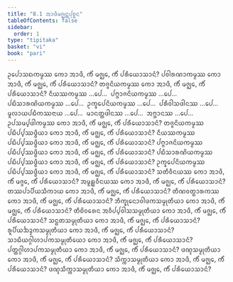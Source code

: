 ```yaml
---
title: "8.1 ᩋᩣᨴᩥᨾᨩ᩠ᨫᨶ᩠ᨲᨸᩩᨧ᩠ᨨᨶ"
tableOfContents: false
sidebar:
  order: 1
type: "tipitaka"
basket: "vi"
book: "pari"
---
```



<DynamicBreadcrumb />

<Division number="332" book="pari">

<Paragraph number="1593" book="pari">
ᩏᨸᩮᩣᩈᨳᨠᨾ᩠ᨾᩔ ᨠᩮᩣ ᩋᩣᨴᩥ, ᨠᩥᩴ ᨾᨩ᩠ᨫᩮ, ᨠᩥᩴ ᨸᩁᩥᨿᩮᩣᩈᩣᨶᩴ? ᨸᩅᩤᩁᨱᩣᨠᨾ᩠ᨾᩔ ᨠᩮᩣ ᩋᩣᨴᩥ, ᨠᩥᩴ ᨾᨩ᩠ᨫᩮ, ᨠᩥᩴ ᨸᩁᩥᨿᩮᩣᩈᩣᨶᩴ? ᨲᨩ᩠ᨩᨶᩦᨿᨠᨾ᩠ᨾᩔ ᨠᩮᩣ ᩋᩣᨴᩥ, ᨠᩥᩴ ᨾᨩ᩠ᨫᩮ, ᨠᩥᩴ ᨸᩁᩥᨿᩮᩣᩈᩣᨶᩴ? ᨶᩥᨿᩔᨠᨾ᩠ᨾᩔ …ᨸᩮ…  ᨸᨻ᩠ᨻᩣᨩᨶᩦᨿᨠᨾ᩠ᨾᩔ …ᨸᩮ…  ᨸᨭᩥᩈᩣᩁᨱᩦᨿᨠᨾ᩠ᨾᩔ …ᨸᩮ…  ᩏᨠ᩠ᨡᩮᨸᨶᩦᨿᨠᨾ᩠ᨾᩔ …ᨸᩮ…  ᨸᩁᩥᩅᩤᩈᨴᩤᨶᩔ …ᨸᩮ…  ᨾᩪᩃᩣᨿᨸᨭᩥᨠᩔᨶᩣᨿ …ᨸᩮ…  ᨾᩣᨶᨲ᩠ᨲᨴᩤᨶᩔ …ᨸᩮ…  ᩋᨻ᩠ᨽᩣᨶᩔ …ᨸᩮ…  ᩏᨸᩈᨾ᩠ᨸᨴᩤᨠᨾ᩠ᨾᩔ ᨠᩮᩣ ᩋᩣᨴᩥ, ᨠᩥᩴ ᨾᨩ᩠ᨫᩮ, ᨠᩥᩴ ᨸᩁᩥᨿᩮᩣᩈᩣᨶᩴ? ᨲᨩ᩠ᨩᨶᩦᨿᨠᨾ᩠ᨾᩔ ᨸᨭᩥᨸ᩠ᨸᩔᨴ᩠ᨵᩥᨿᩣ ᨠᩮᩣ ᩋᩣᨴᩥ, ᨠᩥᩴ ᨾᨩ᩠ᨫᩮ, ᨠᩥᩴ ᨸᩁᩥᨿᩮᩣᩈᩣᨶᩴ? ᨶᩥᨿᩔᨠᨾ᩠ᨾᩔ ᨸᨭᩥᨸ᩠ᨸᩔᨴ᩠ᨵᩥᨿᩣ ᨠᩮᩣ ᩋᩣᨴᩥ, ᨠᩥᩴ ᨾᨩ᩠ᨫᩮ, ᨠᩥᩴ ᨸᩁᩥᨿᩮᩣᩈᩣᨶᩴ? ᨸᨻ᩠ᨻᩣᨩᨶᩦᨿᨠᨾ᩠ᨾᩔ ᨸᨭᩥᨸ᩠ᨸᩔᨴ᩠ᨵᩥᨿᩣ ᨠᩮᩣ ᩋᩣᨴᩥ, ᨠᩥᩴ ᨾᨩ᩠ᨫᩮ, ᨠᩥᩴ ᨸᩁᩥᨿᩮᩣᩈᩣᨶᩴ? ᨸᨭᩥᩈᩣᩁᨱᩦᨿᨠᨾ᩠ᨾᩔ ᨸᨭᩥᨸ᩠ᨸᩔᨴ᩠ᨵᩥᨿᩣ ᨠᩮᩣ ᩋᩣᨴᩥ, ᨠᩥᩴ ᨾᨩ᩠ᨫᩮ, ᨠᩥᩴ ᨸᩁᩥᨿᩮᩣᩈᩣᨶᩴ? ᩏᨠ᩠ᨡᩮᨸᨶᩦᨿᨠᨾ᩠ᨾᩔ ᨸᨭᩥᨸ᩠ᨸᩔᨴ᩠ᨵᩥᨿᩣ ᨠᩮᩣ ᩋᩣᨴᩥ, ᨠᩥᩴ ᨾᨩ᩠ᨫᩮ, ᨠᩥᩴ ᨸᩁᩥᨿᩮᩣᩈᩣᨶᩴ? ᩈᨲᩥᩅᩥᨶᨿᩔ ᨠᩮᩣ ᩋᩣᨴᩥ, ᨠᩥᩴ ᨾᨩ᩠ᨩᩮ, ᨠᩥᩴ ᨸᩁᩥᨿᩮᩣᩈᩣᨶᩴ? ᩋᨾᩪᩊ᩠ᩉᩅᩥᨶᨿᩔ ᨠᩮᩣ ᩋᩣᨴᩥ, ᨠᩥᩴ ᨾᨩ᩠ᨫᩮ, ᨠᩥᩴ ᨸᩁᩥᨿᩮᩣᩈᩣᨶᩴ? ᨲᩔᨸᩣᨸᩥᨿᩈᩥᨠᩣᨿ ᨠᩮᩣ ᩋᩣᨴᩥ, ᨠᩥᩴ ᨾᨩ᩠ᨫᩮ, ᨠᩥᩴ ᨸᩁᩥᨿᩮᩣᩈᩣᨶᩴ? ᨲᩥᨱᩅᨲ᩠ᨳᩣᩁᨠᩔ ᨠᩮᩣ ᩋᩣᨴᩥ, ᨠᩥᩴ ᨾᨩ᩠ᨫᩮ, ᨠᩥᩴ ᨸᩁᩥᨿᩮᩣᩈᩣᨶᩴ? ᨽᩥᨠ᩠ᨡᩩᨶᩮᩣᩅᩤᨴᨠᩈᨾ᩠ᨾᩩᨲᩥᨿᩣ ᨠᩮᩣ ᩋᩣᨴᩥ, ᨠᩥᩴ ᨾᨩ᩠ᨫᩮ, ᨠᩥᩴ ᨸᩁᩥᨿᩮᩣᩈᩣᨶᩴ? ᨲᩥᨧᩦᩅᩁᩮᨶ ᩋᩅᩥᨸ᩠ᨸᩅᩤᩈᩈᨾ᩠ᨾᩩᨲᩥᨿᩣ ᨠᩮᩣ ᩋᩣᨴᩥ, ᨠᩥᩴ ᨾᨩ᩠ᨫᩮ, ᨠᩥᩴ ᨸᩁᩥᨿᩮᩣᩈᩣᨶᩴ? ᩈᨶ᩠ᨳᨲᩈᨾ᩠ᨾᩩᨲᩥᨿᩣ ᨠᩮᩣ ᩋᩣᨴᩥ, ᨠᩥᩴ ᨾᨩ᩠ᨫᩮ, ᨠᩥᩴ ᨸᩁᩥᨿᩮᩣᩈᩣᨶᩴ? ᩁᩪᨸᩥᨿᨨᨯ᩠ᨯᨠᩈᨾ᩠ᨾᩩᨲᩥᨿᩣ ᨠᩮᩣ ᩋᩣᨴᩥ, ᨠᩥᩴ ᨾᨩ᩠ᨫᩮ, ᨠᩥᩴ ᨸᩁᩥᨿᩮᩣᩈᩣᨶᩴ? ᩈᩣᨭᩥᨿᨣ᩠ᨣᩤᩉᩣᨸᨠᩈᨾ᩠ᨾᩩᨲᩥᨿᩮᩣ ᨠᩮᩣ ᩋᩣᨴᩥ, ᨠᩥᩴ ᨾᨩ᩠ᨫᩮ, ᨠᩥᩴ ᨸᩁᩥᨿᩮᩣᩈᩣᨶᩴ? ᨸᨲ᩠ᨲᨣ᩠ᨣᩤᩉᩣᨸᨠᩈᨾ᩠ᨾᩩᨲᩥᨿᩣ ᨠᩮᩣ ᩋᩣᨴᩥ, ᨠᩥᩴ ᨾᨩ᩠ᨫᩮ, ᨠᩥᩴ ᨸᩁᩥᨿᩮᩣᩈᩣᨶᩴ? ᨴᨱ᩠ᨯᩈᨾ᩠ᨾᩩᨲᩥᨿᩣ ᨠᩮᩣ ᩋᩣᨴᩥ, ᨠᩥᩴ ᨾᨩ᩠ᨫᩮ, ᨠᩥᩴ ᨸᩁᩥᨿᩮᩣᩈᩣᨶᩴ? ᩈᩥᨠ᩠ᨠᩣᩈᨾ᩠ᨾᩩᨲᩥᨿᩣ ᨠᩮᩣ ᩋᩣᨴᩥ, ᨠᩥᩴ ᨾᨩ᩠ᨫᩮ, ᨠᩥᩴ ᨸᩁᩥᨿᩮᩣᩈᩣᨶᩴ? ᨴᨱ᩠ᨯᩈᩥᨠ᩠ᨠᩣᩈᨾ᩠ᨾᩩᨲᩥᨿᩣ ᨠᩮᩣ ᩋᩣᨴᩥ, ᨠᩥᩴ ᨾᨩ᩠ᨫᩮ, ᨠᩥᩴ ᨸᩁᩥᨿᩮᩣᩈᩣᨶᩴ?
</Paragraph>
</Division>